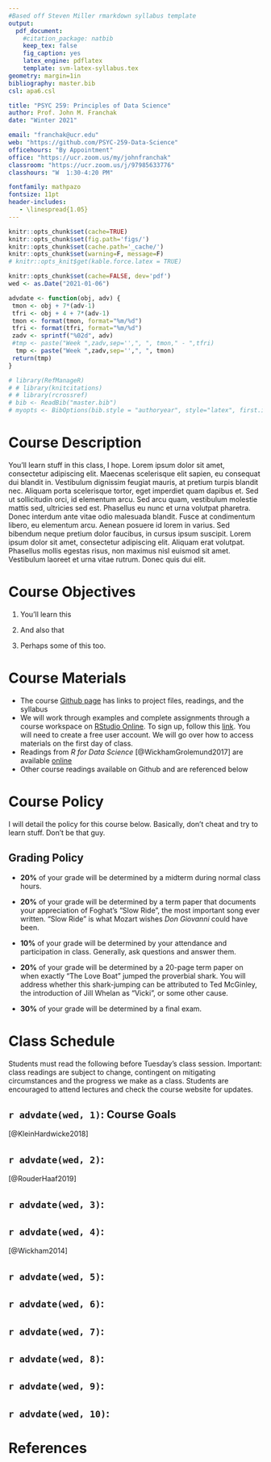 ```yaml
---
#Based off Steven Miller rmarkdown syllabus template
output: 
  pdf_document:
    #citation_package: natbib
    keep_tex: false
    fig_caption: yes
    latex_engine: pdflatex
    template: svm-latex-syllabus.tex
geometry: margin=1in
bibliography: master.bib
csl: apa6.csl

title: "PSYC 259: Principles of Data Science"
author: Prof. John M. Franchak
date: "Winter 2021"

email: "franchak@ucr.edu"
web: "https://github.com/PSYC-259-Data-Science"
officehours: "By Appointment"
office: "https://ucr.zoom.us/my/johnfranchak"
classroom: "https://ucr.zoom.us/j/97985633776"
classhours: "W  1:30-4:20 PM"

fontfamily: mathpazo
fontsize: 11pt
header-includes:
   - \linespread{1.05}
---
```


```r
knitr::opts_chunk$set(cache=TRUE)
knitr::opts_chunk$set(fig.path='figs/')
knitr::opts_chunk$set(cache.path='_cache/')
knitr::opts_chunk$set(warning=F, message=F)
# knitr::opts_knit$get(kable.force.latex = TRUE)
```

```r
knitr::opts_chunk$set(cache=FALSE, dev='pdf')
wed <- as.Date("2021-01-06")

advdate <- function(obj, adv) {
 tmon <- obj + 7*(adv-1)
 tfri <- obj + 4 + 7*(adv-1)
 tmon <- format(tmon, format="%m/%d")
 tfri <- format(tfri, format="%m/%d")
 zadv <- sprintf("%02d", adv)
 #tmp <- paste("Week ",zadv,sep='',", ", tmon," - ",tfri)
  tmp <- paste("Week ",zadv,sep='',", ", tmon)
 return(tmp)
}

# library(RefManageR)
# # library(knitcitations)
# # library(rcrossref)
# bib <- ReadBib("master.bib")
# myopts <- BibOptions(bib.style = "authoryear", style="latex", first.inits=FALSE, max.names = 20)

```

# Course Description

You'll learn stuff in this class, I hope. Lorem ipsum dolor sit amet, consectetur adipiscing elit. Maecenas scelerisque elit sapien, eu consequat dui blandit in. Vestibulum dignissim feugiat mauris, at pretium turpis blandit nec. Aliquam porta scelerisque tortor, eget imperdiet quam dapibus et. Sed ut sollicitudin orci, id elementum arcu. Sed arcu quam, vestibulum molestie mattis sed, ultricies sed est. Phasellus eu nunc et urna volutpat pharetra. Donec interdum ante vitae odio malesuada blandit. Fusce at condimentum libero, eu elementum arcu. Aenean posuere id lorem in varius. Sed bibendum neque pretium dolor faucibus, in cursus ipsum suscipit. Lorem ipsum dolor sit amet, consectetur adipiscing elit. Aliquam erat volutpat. Phasellus mollis egestas risus, non maximus nisl euismod sit amet. Vestibulum laoreet et urna vitae rutrum. Donec quis dui elit.

# Course Objectives

1. You'll learn this

2. And also that

3. Perhaps some of this too.

# Course Materials

- The course [Github page](https://github.com/PSYC-259-Data-Science) has links to project files, readings, and the syllabus
- We will work through examples and complete assignments through a course workspace on [RStudio Online](https://rstudio.cloud/spaces/106138/projects). To sign up, follow this [link](https://rstudio.cloud/spaces/106138/join?access_code=W90ZG4T1F5TjqEW7EloGQQcpp%2BKrTmufayP9G5Hj). You will need to create a free user account. We will go over how to access materials on the first day of class. 
- Readings from *R for Data Science* [@WickhamGrolemund2017] are available [online](https://r4ds.had.co.nz/index.html)
- Other course readings available on Github and are referenced below

# Course Policy

I will detail the policy for this course below. Basically, don't cheat and try to learn stuff. Don't be that guy.

## Grading Policy

- **20%** of your grade will be determined by a midterm during normal class hours.

- **20%** of your grade will be determined by a term paper that documents your appreciation of Foghat's "Slow Ride", the most important song ever written. "Slow Ride" is what Mozart wishes *Don Giovanni* could have been.

- **10%** of your grade will be determined by your attendance and participation in class. Generally, ask questions and answer them.

- **20%** of your grade will be determined by a 20-page term paper on when exactly "The Love Boat" jumped the proverbial shark. You will address whether this shark-jumping can be attributed to Ted McGinley, the introduction of Jill Whelan as "Vicki", or some other cause.

- **30%** of your grade will be determined by a final exam.

\newpage

# Class Schedule

Students must read the following before Tuesday's class session.  Important: class readings are subject to change, contingent on mitigating circumstances and the progress we make as a class.  Students are encouraged to attend lectures and check the course website for updates. 

## `r advdate(wed, 1)`: Course Goals

[@KleinHardwicke2018]

## `r advdate(wed, 2)`: 

[@RouderHaaf2019]

##  `r advdate(wed, 3)`: 

##  `r advdate(wed, 4)`:

[@Wickham2014]

##  `r advdate(wed, 5)`:

##  `r advdate(wed, 6)`: 
##  `r advdate(wed, 7)`: 
##  `r advdate(wed, 8)`: 

##  `r advdate(wed, 9)`: 

##  `r advdate(wed, 10)`: 
\newpage

# References
